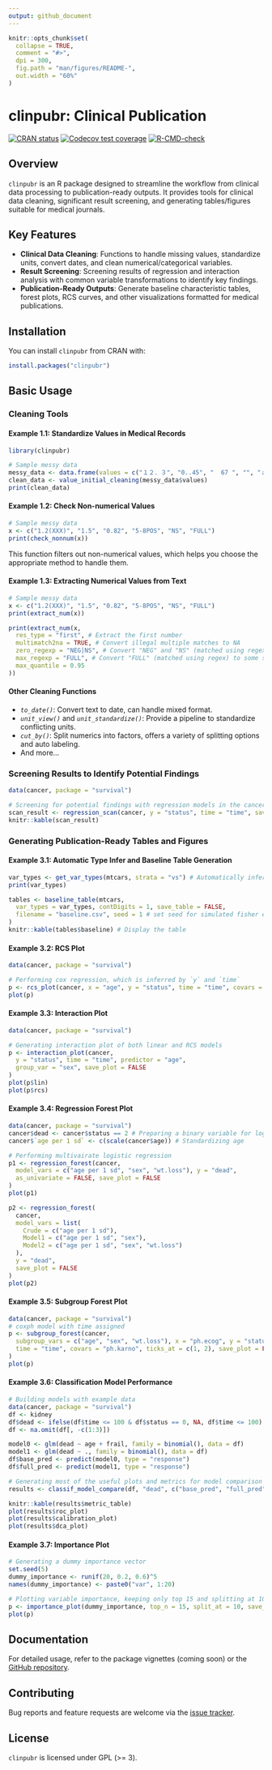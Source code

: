 ```yaml
---
output: github_document
---
```


<!-- README.md is generated from README.Rmd. Please edit that file -->

```r
knitr::opts_chunk$set(
  collapse = TRUE,
  comment = "#>",
  dpi = 300,
  fig.path = "man/figures/README-",
  out.width = "60%"
)
```

# clinpubr: Clinical Publication
<!-- badges: start -->
[![CRAN status](https://www.r-pkg.org/badges/version/clinpubr)](https://CRAN.R-project.org/package=clinpubr)
[![Codecov test coverage](https://codecov.io/gh/yotasama/clinpubr/graph/badge.svg)](https://app.codecov.io/gh/yotasama/clinpubr)
[![R-CMD-check](https://github.com/yotasama/clinpubr/actions/workflows/R-CMD-check.yaml/badge.svg)](https://github.com/yotasama/clinpubr/actions/workflows/R-CMD-check.yaml)
<!-- badges: end -->

## Overview
`clinpubr` is an R package designed to streamline the workflow from clinical data processing to publication-ready outputs. It provides tools for clinical data cleaning, significant result screening, and generating tables/figures suitable for medical journals.

## Key Features
- **Clinical Data Cleaning**: Functions to handle missing values, standardize units, convert dates, and clean numerical/categorical variables.  
- **Result Screening**: Screening results of regression and interaction analysis with common variable transformations to identify key findings.  
- **Publication-Ready Outputs**: Generate baseline characteristic tables, forest plots, RCS curves, and other visualizations formatted for medical publications.  

## Installation

You can install `clinpubr` from CRAN with:

``` r
install.packages("clinpubr")
```

## Basic Usage
### Cleaning Tools
#### Example 1.1: Standardize Values in Medical Records
```r
library(clinpubr)

# Sample messy data
messy_data <- data.frame(values = c("１２．３", "0..45", "  67 ", "", "ａｂａｎｄｏｎ"))
clean_data <- value_initial_cleaning(messy_data$values)
print(clean_data)
```

#### Example 1.2: Check Non-numerical Values
```r
# Sample messy data
x <- c("1.2(XXX)", "1.5", "0.82", "5-8POS", "NS", "FULL")
print(check_nonnum(x))
```
This function filters out non-numerical values, which helps you choose the
appropriate method to handle them. 

#### Example 1.3: Extracting Numerical Values from Text
```r
# Sample messy data
x <- c("1.2(XXX)", "1.5", "0.82", "5-8POS", "NS", "FULL")
print(extract_num(x))

print(extract_num(x,
  res_type = "first", # Extract the first number
  multimatch2na = TRUE, # Convert illegal multiple matches to NA
  zero_regexp = "NEG|NS", # Convert "NEG" and "NS" (matched using regex) to 0
  max_regexp = "FULL", # Convert "FULL" (matched using regex) to some specified quantile
  max_quantile = 0.95
))
```

#### Other Cleaning Functions
- *`to_date()`*: Convert text to date, can handle mixed format. 
- *`unit_view()`* and *`unit_standardize()`*: Provide a pipeline to standardize conflicting units.  
- *`cut_by()`*: Split numerics into factors, offers a variety of splitting options and auto labeling.  
- And more...  

### Screening Results to Identify Potential Findings
```r
data(cancer, package = "survival")

# Screening for potential findings with regression models in the cancer dataset
scan_result <- regression_scan(cancer, y = "status", time = "time", save_table = FALSE)
knitr::kable(scan_result)
```

### Generating Publication-Ready Tables and Figures
#### Example 3.1: Automatic Type Infer and Baseline Table Generation
```r
var_types <- get_var_types(mtcars, strata = "vs") # Automatically infer variable types
print(var_types)

tables <- baseline_table(mtcars,
  var_types = var_types, contDigits = 1, save_table = FALSE,
  filename = "baseline.csv", seed = 1 # set seed for simulated fisher exact test
)
knitr::kable(tables$baseline) # Display the table
```

#### Example 3.2: RCS Plot
```r
data(cancer, package = "survival")

# Performing cox regression, which is inferred by `y` and `time`
p <- rcs_plot(cancer, x = "age", y = "status", time = "time", covars = c("sex", "ph.karno"), save_plot = FALSE)
plot(p)
```

#### Example 3.3: Interaction Plot
```r
data(cancer, package = "survival")

# Generating interaction plot of both linear and RCS models
p <- interaction_plot(cancer,
  y = "status", time = "time", predictor = "age",
  group_var = "sex", save_plot = FALSE
)
plot(p$lin)
plot(p$rcs)
```

#### Example 3.4: Regression Forest Plot
```r
data(cancer, package = "survival")
cancer$dead <- cancer$status == 2 # Preparing a binary variable for logistic regression
cancer$`age per 1 sd` <- c(scale(cancer$age)) # Standardizing age

# Performing multivairate logistic regression
p1 <- regression_forest(cancer,
  model_vars = c("age per 1 sd", "sex", "wt.loss"), y = "dead",
  as_univariate = FALSE, save_plot = FALSE
)
plot(p1)

p2 <- regression_forest(
  cancer,
  model_vars = list(
    Crude = c("age per 1 sd"),
    Model1 = c("age per 1 sd", "sex"),
    Model2 = c("age per 1 sd", "sex", "wt.loss")
  ),
  y = "dead",
  save_plot = FALSE
)
plot(p2)
```

#### Example 3.5: Subgroup Forest Plot
```r
data(cancer, package = "survival")
# coxph model with time assigned
p <- subgroup_forest(cancer,
  subgroup_vars = c("age", "sex", "wt.loss"), x = "ph.ecog", y = "status",
  time = "time", covars = "ph.karno", ticks_at = c(1, 2), save_plot = FALSE
)
plot(p)
```

#### Example 3.6: Classification Model Performance
```r
# Building models with example data
data(cancer, package = "survival")
df <- kidney
df$dead <- ifelse(df$time <= 100 & df$status == 0, NA, df$time <= 100)
df <- na.omit(df[, -c(1:3)])

model0 <- glm(dead ~ age + frail, family = binomial(), data = df)
model1 <- glm(dead ~ ., family = binomial(), data = df)
df$base_pred <- predict(model0, type = "response")
df$full_pred <- predict(model1, type = "response")

# Generating most of the useful plots and metrics for model comparison
results <- classif_model_compare(df, "dead", c("base_pred", "full_pred"), save_output = FALSE)

knitr::kable(results$metric_table)
plot(results$roc_plot)
plot(results$calibration_plot)
plot(results$dca_plot)
```

#### Example 3.7: Importance Plot
```r
# Generating a dummy importance vector
set.seed(5)
dummy_importance <- runif(20, 0.2, 0.6)^5
names(dummy_importance) <- paste0("var", 1:20)

# Plotting variable importance, keeping only top 15 and splitting at 10
p <- importance_plot(dummy_importance, top_n = 15, split_at = 10, save_plot = FALSE)
plot(p)
```

## Documentation
For detailed usage, refer to the package vignettes (coming soon) or the [GitHub repository](https://github.com/yotasama/clinpubr).

## Contributing
Bug reports and feature requests are welcome via the [issue tracker](https://github.com/yotasama/clinpubr/issues).

## License
`clinpubr` is licensed under GPL (>= 3).
